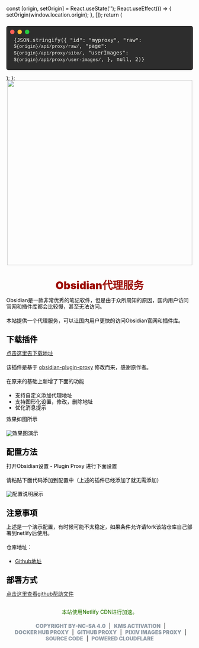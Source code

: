 
  const [origin, setOrigin] = React.useState('');
  React.useEffect(() => {
    setOrigin(window.location.origin);
  }, []);
  return (
    <pre>
      {JSON.stringify({
        "id": "myproxy",
        "raw": `${origin}/api/proxy/raw/`,
        "page": `${origin}/api/proxy/site/`,
        "userImages": `${origin}/api/proxy/user-images/`,
      }, null, 2)}
    </pre>
  );
};

[//]: # (![]&#40;/images/obsidian.png&#41;)

<center><img src="https://obsidian.md/images/obsidian-logo-gradient.svg" width="500em" style="margin-top: -25px;"><br><h1>Obsidian代理服务</h1></center>

Obsidian是一款非常优秀的笔记软件，但是由于众所周知的原因，国内用户访问官网和插件库都会比较慢，甚至无法访问。

本站提供一个代理服务，可以让国内用户更快的访问Obsidian官网和插件库。

## 下载插件

[点击这里去下载地址](https://github.com/gslnzfq/obsidian-plugin-proxy/releases)

该插件是基于 [obsidian-plugin-proxy](https://github.com/binyu1231/obsidian-plugin-proxy) 修改而来，感谢原作者。

在原来的基础上新增了下面的功能

- 支持自定义添加代理地址
- 支持图形化设置，修改，删除地址
- 优化消息提示

效果如图所示

![效果图演示](/images/feature.png)

## 配置方法

打开Obsidian设置 - Plugin Proxy 进行下面设置

请粘贴下面代码添加到配置中（上述的插件已经添加了就无需添加）

<ShowUrl/>

![配置说明展示](/images/obsidian_proxy.jpg)

## 注意事项

上述是一个演示配置，有时候可能不太稳定，如果条件允许请fork该站仓库自己部署到netlify后使用。

仓库地址：

- [Github地址](https://github.com/gslnzfq/obsidian-proxy-server)

## 部署方式

[点击这里查看github帮助文件](https://github.com/gslnzfq/obsidian-proxy-server)
<style>
          body {
              font-family: -apple-system, BlinkMacSystemFont, "Segoe UI", Roboto, "Helvetica Neue", Arial, sans-serif;
              line-height: 1.2;
              color: #000;
              margin: 0;
              padding: 30px;
          }
          .container {
              max-width: 1320px;
              margin: 0 auto;
              padding: 20px;
          }
          h1 {
              font-size: 2em;
              margin-bottom: 0.5em;
              color: #9d0e06;
              font-weight: 900;
          }
          p {
              margin-bottom: 1.5em;
          }
          pre {
              background: #2d2d2d;
              color: #f8f8f2;
              padding: 30px 20px 20px;
              border-radius: 5px;
              overflow-x: auto;
              position: relative;
          }
          pre::before {
              content: " ";
              display: block;
              position: absolute;
              top: 10px;
              left: 10px;
              width: 12px;
              height: 12px;
              background: #ff5f56;
              border-radius: 50%;
              box-shadow: 20px 0 0 #ffbd2e, 40px 0 0 #27c93f;
          }
          code {
              font-family: "SFMono-Regular", Consolas, "Liberation Mono", Menlo, Courier, monospace;
              font-size: 0.875em;
          }
          .copy-button {
              position: absolute;
              top: 10px;
              right: 10px;
              background: #007aff;
              color: white;
              border: none;
              padding: 5px 10px;
              border-radius: 5px;
              cursor: pointer;
              opacity: 0;
              transition: opacity 0.3s;
          }
          pre:hover .copy-button {
              opacity: 1;
          }
          .custom-button {
              display: inline-block;
              padding: 0 5px;
              color: #919ca7;
              text-align: center;
              text-decoration: none;
              font-size: 14px;
              font-weight: 900;
              cursor: pointer;
          }
          .custom-button:hover {
              background-color: #7c858e;
              color: #ffffff;
          }        
      </style>
<center style="margin-top: 2rem;"><p style="color: #2a7903;font-size: 14px;font-weight: 500;">本站使用Netlify CDN进行加速。</p><a href="http://creativecommons.org/licenses/by-nc-sa/4.0/" class="custom-button">COPYRIGHT BY-NC-SA 4.0</a> | <a href="https://ikms.eu.org" class="custom-button">KMS ACTIVATION</a> | <a href="https://docker.everyhub.top" class="custom-button">DOCKER HUB PROXY</a> | <a href="https://git.everyhub.top" class="custom-button">GITHUB PROXY</a> | <a href="https://pixiv.everyhub.top" class="custom-button">PIXIV IMAGES PROXY</a> | <a href="https://github.com/jonssonyan/cf-workers-proxy" class="custom-button">SOURCE CODE</a> | <a href="https://cloudflare.com" class="custom-button">POWERED CLOUDFLARE</a></center>
